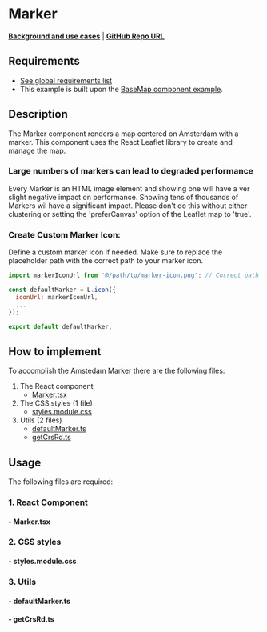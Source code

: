 
<Meta of={MarkerStories} />

# Marker

**[Background and use cases](../?path=/docs/leaflet-layers--docs#marker)** | **<a href="https://github.com/Amsterdam/ee-react-map-demos/tree/main/src/pages/ReactLeaflet/Marker" target="_blank">GitHub Repo URL</a>**

## Requirements

- [See global requirements list](../?path=/docs/global-requirements--docs)
- This example is built upon the [BaseMap component example](../?path=/docs/react-leaflet-baselayer--docs).

## Description

The Marker component renders a map centered on Amsterdam with a marker.
This component uses the React Leaflet library to create and manage the map.

### Large numbers of markers can lead to degraded performance

Every Marker is an HTML image element and showing one will have a ver slight negative impact on performance.
Showing tens of thousands of Markers wil have a significant impact.
Please don't do this without either clustering or setting the 'preferCanvas' option of the Leaflet map to 'true'.

### Create Custom Marker Icon:

Define a custom marker icon if needed. Make sure to replace the placeholder path with the correct path to your marker icon.

```js
import markerIconUrl from '@/path/to/marker-icon.png'; // Correct path to your marker icon

const defaultMarker = L.icon({
  iconUrl: markerIconUrl,
  ...
});

export default defaultMarker;
```

## How to implement

To accomplish the Amstedam Marker there are the following files:
1. The React component
    * [Marker.tsx](#--markertsx)
2. The CSS styles (1 file)
    * [styles.module.css](#--stylesmodulecss)
3. Utils (2 files)
    * [defaultMarker.ts](#--defaultmarkerts)
    * [getCrsRd.ts](#--getcrsrdts)

## Usage

The following files are required:

### 1. React Component

#### - Marker.tsx

<Source code={Marker} />

### 2. CSS styles

#### - styles.module.css

<Source code={styles} />

### 3. Utils

#### - defaultMarker.ts

<Source code={defaultMarker} />

#### - getCrsRd.ts

<Source code={getCrsRd} />
